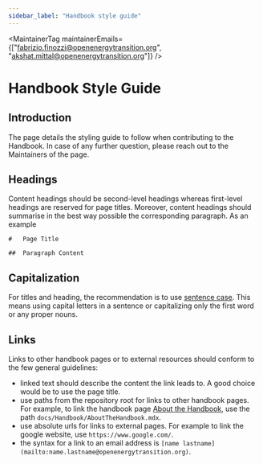 ```yaml
---
sidebar_label: "Handbook style guide"
---
```



<MaintainerTag maintainerEmails={["fabrizio.finozzi@openenergytransition.org", "akshat.mittal@openenergytransition.org"]} />

# Handbook Style Guide

<ControlledDocBanner />

## Introduction

The page details the styling guide to follow when contributing to the Handbook. In case of any further question, please reach out to the Maintainers of the page.

## Headings

Content headings should be second-level headings whereas first-level headings are reserved for page titles.
Moreover, content headings should summarise in the best way possible the corresponding paragraph. As an example
```
#   Page Title

##  Paragraph Content
```

## Capitalization

For titles and heading, the recommendation is to use [sentence case](https://www.thoughtco.com/sentence-case-titles-1691944). This means using capital letters in a sentence or capitalizing only the first word or any proper nouns.

## Links

Links to other handbook pages or to external resources should conform to the few general guidelines:
- linked text should describe the content the link leads to. A good choice would be to use the page title.
- use paths from the repository root for links to other handbook pages. For example, to link the handbook page [About the Handbook](docs/Handbook/AboutTheHandbook.mdx), use the path ```docs/Handbook/AboutTheHandbook.mdx```.
- use absolute urls for links to external pages. For example to link the google website, use ```https://www.google.com/```.
- the syntax for a link to an email address is ```[name lastname](mailto:name.lastname@openenergytransition.org)```.